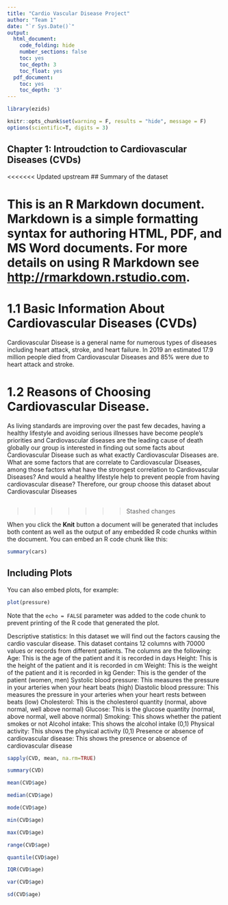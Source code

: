 ```yaml
---
title: "Cardio Vascular Disease Project"
author: "Team 1"
date: "`r Sys.Date()`"
output:
  html_document:
    code_folding: hide
    number_sections: false
    toc: yes
    toc_depth: 3
    toc_float: yes
  pdf_document:
    toc: yes
    toc_depth: '3'
---
```


```r
library(ezids)
```

```r
knitr::opts_chunk$set(warning = F, results = "hide", message = F)
options(scientific=T, digits = 3) 
```
## Chapter 1: Introudction to Cardiovascular Diseases (CVDs)

<<<<<<< Updated upstream
## Summary of the dataset

This is an R Markdown document. Markdown is a simple formatting syntax for authoring HTML, PDF, and MS Word documents. For more details on using R Markdown see <http://rmarkdown.rstudio.com>.
=======
# 1.1 Basic Information About Cardiovascular Diseases (CVDs)

Cardiovascular Disease is a general name for numerous types of diseases including heart attack, stroke, and heart failure. In 2019 an estimated 17.9 million people died from Cardiovascular Diseases and 85% were due to heart attack and stroke.

# 1.2 Reasons of Choosing Cardiovascular Disease.
As living standards are improving over the past few decades, having a healthy lifestyle and avoiding serious illnesses have become people’s priorities and Cardiovascular diseases are the leading cause of death globally our group is interested in finding out some facts about Cardiovascular Disease such as what exactly Cardiovascular Diseases are. What are some factors that are correlate to Cardiovascular Diseases, among those factors what have the strongest correlation to Cardiovascular Diseases? And would a healthy lifestyle help to prevent people from having cardiovascular disease? Therefore, our group choose this dataset about Cardiovascular Diseases

## 


 
>>>>>>> Stashed changes

When you click the **Knit** button a document will be generated that includes both content as well as the output of any embedded R code chunks within the document. You can embed an R code chunk like this:

```r
summary(cars)
```

## Including Plots

You can also embed plots, for example:

```r
plot(pressure)
```

Note that the `echo = FALSE` parameter was added to the code chunk to prevent printing of the R code that generated the plot.


Descriptive statistics:
In this dataset we will find out the factors causing the cardio vascular disease. 
This dataset contains 12 columns with 70000 values or records from different patients.
The columns are the following:
Age: This is the age of the patient and it is recorded in days
Height: This is the height of the patient and it is recorded in cm
Weight: This is the weight of the patient and it is recorded in kg
Gender: This is the gender of the patient (women, men)
Systolic blood pressure: This measures the pressure in your arteries when your heart beats (high)
Diastolic blood pressure: This measures the pressure in your arteries when your heart rests between beats (low)
Cholesterol: This is the cholesterol quantity (normal, above normal, well above normal)
Glucose: This is the glucose quantity (normal, above normal, well above normal)
Smoking: This shows whether the patient smokes or not
Alcohol intake: This shows the alcohol intake (0,1)
Physical activity: This shows the physical activity (0,1)
Presence or absence of cardiovascular disease: This shows the presence or absence of cardiovascular disease



```r
sapply(CVD, mean, na.rm=TRUE)


```

```r
summary(CVD)

```
```r
mean(CVD$age)

```


```r
median(CVD$age)
```
```r
mode(CVD$age)
```

```r
min(CVD$age)

```

```r
max(CVD$age)

```


```r
range(CVD$age)
```

```r
quantile(CVD$age)
```

```r
IQR(CVD$age)
```

```r
var(CVD$age)

sd(CVD$age)

```








